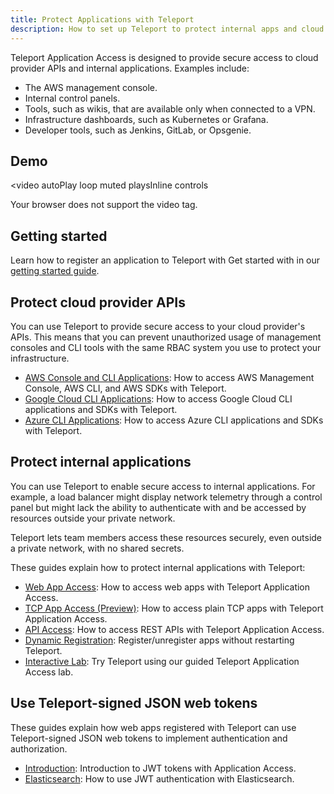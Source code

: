 ```yaml
---
title: Protect Applications with Teleport
description: How to set up Teleport to protect internal apps and cloud provider APIs
---
```


Teleport Application Access is designed to provide secure access to
cloud provider APIs and internal applications. Examples include: 

- The AWS management console.
- Internal control panels.
- Tools, such as wikis, that are available only when connected to a VPN.
- Infrastructure dashboards, such as Kubernetes or Grafana.
- Developer tools, such as Jenkins, GitLab, or Opsgenie.

## Demo

<video
  autoPlay
  loop
  muted
  playsInline
  controls
>
  <source
    src="../../img/application-access/app-access.mp4"
    type="video/mp4"
  />

  <source
    src="../../img/application-access/app-access.webm"
    type="video/webm"
  />

  Your browser does not support the video tag.
</video>

## Getting started

Learn how to register an application to Teleport with Get started with in our
[getting started guide](./getting-started.mdx).

## Protect cloud provider APIs

You can use Teleport to provide secure access to your cloud provider's APIs.
This means that you can prevent unauthorized usage of management consoles and
CLI tools with the same RBAC system you use to protect your infrastructure.

- [AWS Console and CLI Applications](./clud-apis/aws-console.mdx): How to access
  AWS Management Console, AWS CLI, and AWS SDKs with Teleport.
- [Google Cloud CLI Applications](./cloud-apis/google-cloud.mdx): How to access
  Google Cloud CLI applications and SDKs with Teleport.
- [Azure CLI Applications](./cloud-apis/azure.mdx): How to access Azure CLI
  applications and SDKs with Teleport.

## Protect internal applications

You can use Teleport to enable secure access to internal applications. For
example, a load balancer might display network telemetry through a control panel
but might lack the ability to authenticate with and be accessed by resources
outside your private network.

Teleport lets team members access these resources securely, even outside a
private network, with no shared secrets.

These guides explain how to protect internal applications  with Teleport:

- [Web App Access](./guides/connecting-apps.mdx): How to access web apps with Teleport Application Access.
- [TCP App Access (Preview)](./guides/tcp.mdx): How to access plain TCP apps with Teleport Application Access.
- [API Access](./guides/api-access.mdx): How to access REST APIs with Teleport Application Access.
- [Dynamic Registration](./guides/dynamic-registration.mdx): Register/unregister apps without restarting Teleport.
- [Interactive Lab](https://play.instruqt.com/teleport/invite/rgvuva4gzkon): Try Teleport using our guided Teleport Application Access lab.

## Use Teleport-signed JSON web tokens

These guides explain how web apps registered with Teleport can use
Teleport-signed JSON web tokens to implement authentication and authorization.

- [Introduction](./jwt/introduction.mdx): Introduction to JWT tokens with Application Access.
- [Elasticsearch](./jwt/elasticsearch.mdx): How to use JWT authentication with Elasticsearch.

